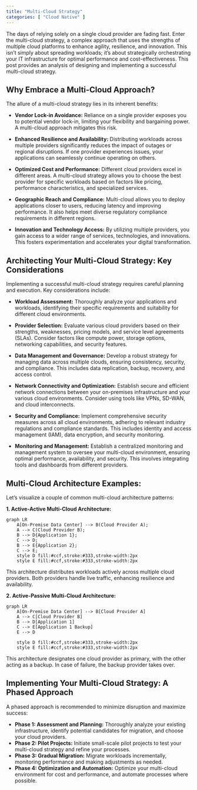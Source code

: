```yaml
---
title: "Multi-Cloud Strategy"
categories: [ "Cloud Native" ]
---
```


The days of relying solely on a single cloud provider are fading fast. Enter the multi-cloud strategy, a complex approach that uses the strengths of multiple cloud platforms to enhance agility, resilience, and innovation. This isn't simply about spreading workloads; it's about strategically orchestrating your IT infrastructure for optimal performance and cost-effectiveness. This post provides an analysis of designing and implementing a successful multi-cloud strategy.

## Why Embrace a Multi-Cloud Approach?

The allure of a multi-cloud strategy lies in its inherent benefits:

-   **Vendor Lock-in Avoidance:** Reliance on a single provider exposes you to potential vendor lock-in, limiting your flexibility and bargaining power. A multi-cloud approach mitigates this risk.

-   **Enhanced Resilience and Availability:** Distributing workloads across multiple providers significantly reduces the impact of outages or regional disruptions. If one provider experiences issues, your applications can seamlessly continue operating on others.

-   **Optimized Cost and Performance:** Different cloud providers excel in different areas. A multi-cloud strategy allows you to choose the best provider for specific workloads based on factors like pricing, performance characteristics, and specialized services.

-   **Geographic Reach and Compliance:** Multi-cloud allows you to deploy applications closer to users, reducing latency and improving performance. It also helps meet diverse regulatory compliance requirements in different regions.

-   **Innovation and Technology Access:** By utilizing multiple providers, you gain access to a wider range of services, technologies, and innovations. This fosters experimentation and accelerates your digital transformation.

## Architecting Your Multi-Cloud Strategy: Key Considerations

Implementing a successful multi-cloud strategy requires careful planning and execution. Key considerations include:

-   **Workload Assessment:** Thoroughly analyze your applications and workloads, identifying their specific requirements and suitability for different cloud environments.

-   **Provider Selection:** Evaluate various cloud providers based on their strengths, weaknesses, pricing models, and service level agreements (SLAs). Consider factors like compute power, storage options, networking capabilities, and security features.

-   **Data Management and Governance:** Develop a robust strategy for managing data across multiple clouds, ensuring consistency, security, and compliance. This includes data replication, backup, recovery, and access control.

-   **Network Connectivity and Optimization:** Establish secure and efficient network connections between your on-premises infrastructure and your various cloud environments. Consider using tools like VPNs, SD-WAN, and cloud interconnects.

-   **Security and Compliance:** Implement comprehensive security measures across all cloud environments, adhering to relevant industry regulations and compliance standards. This includes identity and access management (IAM), data encryption, and security monitoring.

-   **Monitoring and Management:** Establish a centralized monitoring and management system to oversee your multi-cloud environment, ensuring optimal performance, availability, and security. This involves integrating tools and dashboards from different providers.

## Multi-Cloud Architecture Examples:

Let's visualize a couple of common multi-cloud architecture patterns:

**1. Active-Active Multi-Cloud Architecture:**

```mermaid
graph LR
    A[On-Premise Data Center] --> B(Cloud Provider A);
    A --> C(Cloud Provider B);
    B --> D{Application 1};
    C --> D;
    B --> E{Application 2};
    C --> E;
    style D fill:#ccf,stroke:#333,stroke-width:2px
    style E fill:#ccf,stroke:#333,stroke-width:2px
```

This architecture distributes workloads actively across multiple cloud providers. Both providers handle live traffic, enhancing resilience and availability.

**2. Active-Passive Multi-Cloud Architecture:**

```mermaid
graph LR
    A[On-Premise Data Center] --> B[Cloud Provider A]
    A --> C[Cloud Provider B]
    B --> D[Application 1]
    C --> E[Application 1 Backup]
    E --> D
    
    style D fill:#ccf,stroke:#333,stroke-width:2px
    style E fill:#ccf,stroke:#333,stroke-width:2px
```

This architecture designates one cloud provider as primary, with the other acting as a backup. In case of failure, the backup provider takes over.

## Implementing Your Multi-Cloud Strategy: A Phased Approach

A phased approach is recommended to minimize disruption and maximize success:

-   **Phase 1: Assessment and Planning:** Thoroughly analyze your existing infrastructure, identify potential candidates for migration, and choose your cloud providers.
-   **Phase 2: Pilot Projects:** Initiate small-scale pilot projects to test your multi-cloud strategy and refine your processes.
-   **Phase 3: Gradual Migration:** Migrate workloads incrementally, monitoring performance and making adjustments as needed.
-   **Phase 4: Optimization and Automation:** Optimize your multi-cloud environment for cost and performance, and automate processes where possible.
